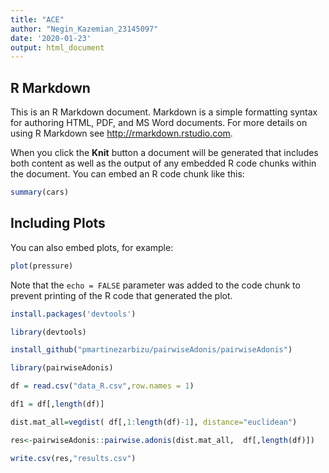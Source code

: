 ```yaml
---
title: "ACE"
author: "Negin_Kazemian_23145097"
date: '2020-01-23'
output: html_document
---
```


## R Markdown

This is an R Markdown document. Markdown is a simple formatting syntax for authoring HTML, PDF, and MS Word documents. For more details on using R Markdown see <http://rmarkdown.rstudio.com>.

When you click the **Knit** button a document will be generated that includes both content as well as the output of any embedded R code chunks within the document. You can embed an R code chunk like this:

```r
summary(cars)
```

## Including Plots

You can also embed plots, for example:

```r
plot(pressure)
```

Note that the `echo = FALSE` parameter was added to the code chunk to prevent printing of the R code that generated the plot.

```r
install.packages('devtools')
```
```r
library(devtools)
```

```r
install_github("pmartinezarbizu/pairwiseAdonis/pairwiseAdonis")
```

```r
library(pairwiseAdonis)
```

```r
df = read.csv("data_R.csv",row.names = 1)
```

```r
df1 = df[,length(df)]
```

```r
dist.mat_all=vegdist( df[,1:length(df)-1], distance="euclidean")
```

```r
res<-pairwiseAdonis::pairwise.adonis(dist.mat_all,  df[,length(df)])
```

```r
write.csv(res,"results.csv")
```


